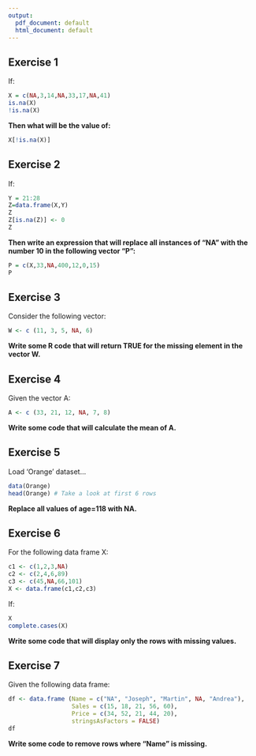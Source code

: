 ```yaml
---
output:
  pdf_document: default
  html_document: default
---
```

## Exercise 1

If:
```r
X = c(NA,3,14,NA,33,17,NA,41)
is.na(X)
!is.na(X)
```

**Then what will be the value of:**
```r
X[!is.na(X)]
```


## Exercise 2

If:
```r
Y = 21:28
Z=data.frame(X,Y)
Z
Z[is.na(Z)] <- 0
Z
```

**Then write an expression that will replace all instances of "NA" with the number 10 in the following vector "P":**

```r
P = c(X,33,NA,400,12,0,15)
P
```


## Exercise 3

Consider the following vector:
```r
W <- c (11, 3, 5, NA, 6)
```
**Write some R code that will return TRUE for the missing element in the vector W.**


## Exercise 4


Given the vector A:
```r
A <- c (33, 21, 12, NA, 7, 8)
```
**Write some code that will calculate the mean of A.**


## Exercise 5

Load ‘Orange’ dataset...
```r
data(Orange) 
head(Orange) # Take a look at first 6 rows
```
**Replace all values of age=118 with NA.**


## Exercise 6

For the following data frame X:
```r
c1 <- c(1,2,3,NA)
c2 <- c(2,4,6,89)
c3 <- c(45,NA,66,101)
X <- data.frame(c1,c2,c3) 
```

If:

```r
X
complete.cases(X)
```
**Write some code that will display only the rows with missing values.**


## Exercise 7

Given the following data frame:
```r
df <- data.frame (Name = c("NA", "Joseph", "Martin", NA, "Andrea"), 
                  Sales = c(15, 18, 21, 56, 60), 
                  Price = c(34, 52, 21, 44, 20), 
                  stringsAsFactors = FALSE) 
df
```
**Write some code to remove rows where "Name" is missing.**

